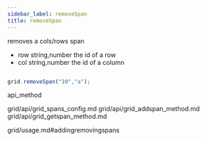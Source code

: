 ```yaml
---
sidebar_label: removeSpan
title: removeSpan
---
```



          


<Short>
 removes a cols/rows span



</Short>



- row 	string,number 	the id of a row
- col 	string,number 	the id of a column



~~~js

grid.removeSpan("10","a");


~~~
 api_method

<Descr>





</Descr>



grid/api/grid_spans_config.md
grid/api/grid_addspan_method.md
grid/api/grid_getspan_method.md




 grid/usage.md#addingremovingspans
